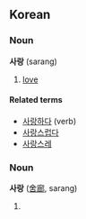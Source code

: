 ==Korean==
===Noun===
'''사랑''' (sarang)

# [[love]]

====Related terms====
*[[사랑하다]] (verb)
*[[사랑스럽다]]
*[[사랑스레]]

===Noun===
'''사랑''' ([[舍廊]], sarang)

# {{stub}}